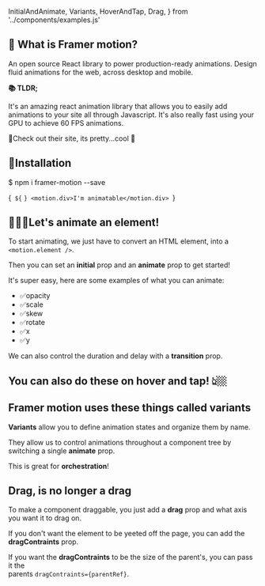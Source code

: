   InitialAndAnimate,
  Variants,
  HoverAndTap,
  Drag,
} from '../components/examples.js'

## 🤔 What is Framer motion?

An open source React library to power production-ready animations.
Design fluid animations for the web, across desktop and mobile.

<strong>📚 TLDR;</strong>

It's an amazing react animation library that allows you to easily
add animations to your site all through Javascript. It's also really fast using your GPU to achieve 60 FPS animations.

<div>
  <Link href="https://www.framer.com/motion/">
    🔗Check out their site, its pretty...cool 🧊
  </Link>
</div>

<GiveMeSomeSpace />

## 🚀Installation

<Highlight language="shell">$ npm i framer-motion --save</Highlight>

<Highlight language="js">{`
${`
`}
<motion.div>I'm animatable</motion.div>
`}</Highlight>

<GiveMeSomeSpace />

## 🏃🏼‍♀️Let's animate an element!

To start animating, we just have to convert an HTML element, into a `<motion.element />`.

Then you can set an **initial** prop and an **animate** prop to get started!

It's super easy, here are some examples of what you can animate:

<ul>
  <li>
    <span role="img">✅</span>opacity
  </li>
  <li>
    <span role="img">✅</span>scale
  </li>
  <li>
    <span role="img">✅</span>skew
  </li>
  <li>
    <span role="img">✅</span>rotate
  </li>
  <li>
    <span role="img">✅</span>x
  </li>
  <li>
    <span role="img">✅</span>y
  </li>
</ul>

We can also control the duration and delay with a **transition** prop.

<InitialAndAnimate />

## You can also do these on hover and tap! 👆🏼

<HoverAndTap />

## Framer motion uses these things called variants

**Variants** allow you to define animation states and organize them by name.

They allow us to control animations throughout a component tree by switching a single **animate** prop.

This is great for **orchestration**!

<Variants />

## Drag, is no longer a drag

To make a component draggable, you just add a **drag** prop and what axis you want it to drag on.

If you don't want the element to be yeeted off the page, you can add the **dragContraints** prop.

If you want the **dragContraints** to be the size of the parent's, you can pass it the <br /> parents `dragContraints={parentRef}`.

<Drag />
